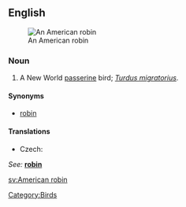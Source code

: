 ==English==
[[Image:American Robin 2006.jpg|thumb|An American robin]]

===Noun===
{{en-noun|sg=[[American]] [[robin]]}}

# A New World [[passerine]] bird; ''[[Turdus migratorius]]''.

====Synonyms====
*[[robin]]

====Translations====
* Czech: {{t-|cs|drozd  stěhovavý}}
{{top}}
''See: '' '''[[robin]]'''
{{bottom}}

[[Category:Birds]]

[[sv:American robin]]